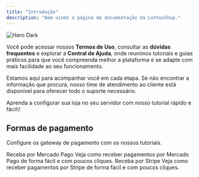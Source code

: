 ```yaml
---
title: "Introdução"
description: "Bem-vindo a página de documentação da LothusShop."
---
```


<img
  alt="Hero Dark"
  classname="hidden dark:block"
  src="https://media.discordapp.net/attachments/1287572305639374899/1308137644491804782/1731252831211.png?ex=673cd99e&is=673b881e&hm=9bac62cf82767320d9e20d2ce98c4516fc57fedb9f69a57971e73f169a8d7ecb&=&format=webp&quality=lossless&width=1440&height=648"
/>

Você pode acessar nossos **Termos de Uso**, consultar as **dúvidas frequentes** e explorar a **Central de Ajuda**, onde reunimos tutoriais e guias práticos para que você compreenda melhor a plataforma e se adapte com mais facilidade ao seu funcionamento.

Estamos aqui para acompanhar você em cada etapa. Se não encontrar a informação que procura, nosso time de atendimento ao cliente está disponível para oferecer todo o suporte necessário.

<CardGroup cols="1">
  <Card title="Instalação no Minecraft" icon="download" href="https://mintlify.com/docs/quickstart">
    Aprenda a configurar sua loja no seu servidor com nosso tutorial rápido e fácil\!
  </Card>
</CardGroup>

## Formas de pagamento

Configure os gateway de pagamento com os nossos tutoriais.

<CardGroup cols={2}>
  <Card title="Mercado Pago" icon="money-bill-wave" href=" metodos-de-pagamentos/metodos.mdx">
    Receba por Mercado Pago Veja como receber pagamentos por Mercado Pago de forma fácil e com poucos cliques.
  </Card>
  <Card title="Stripe" icon="money-bill-wave" href="https://mintlify.com/docs/api-playground/openapi">
    Receba por Stripe Veja como receber pagamentos por Stripe de forma fácil e com poucos cliques.
  </Card>
</CardGroup>
